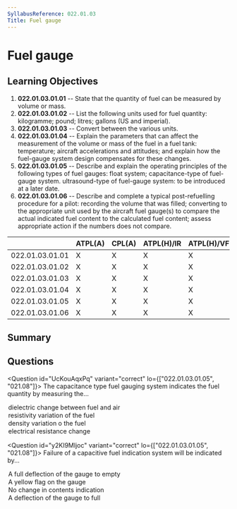 ```yaml
---
SyllabusReference: 022.01.03
Title: Fuel gauge
---
```


# Fuel gauge

## Learning Objectives

1. **022.01.03.01.01** -- State that the quantity of fuel can be measured by volume or mass.
2. **022.01.03.01.02** -- List the following units used for fuel quantity: kilogramme; pound; litres; gallons (US and imperial).
3. **022.01.03.01.03** -- Convert between the various units.
4. **022.01.03.01.04** -- Explain the parameters that can affect the measurement of the volume or mass of the fuel in a fuel tank: temperature; aircraft accelerations and attitudes; and explain how the fuel-gauge system design compensates for these changes.
5. **022.01.03.01.05** -- Describe and explain the operating principles of the following types of fuel gauges: float system; capacitance-type of fuel-gauge system. ultrasound-type of fuel-gauge system: to be introduced at a later date.
6. **022.01.03.01.06** -- Describe and complete a typical post-refuelling procedure for a pilot: recording the volume that was filled; converting to the appropriate unit used by the aircraft fuel gauge(s) to compare the actual indicated fuel content to the calculated fuel content; assess appropriate action if the numbers does not compare.

|  | ATPL(A) | CPL(A) | ATPL(H)/IR | ATPL(H)/VFR | CPL(H) | IR | CBIR(A) |
| --- | --- | --- | --- | --- | --- | --- | --- |
| 022.01.03.01.01 | X | X | X | X | X |  |  |
| 022.01.03.01.02 | X | X | X | X | X |  |  |
| 022.01.03.01.03 | X | X | X | X | X |  |  |
| 022.01.03.01.04 | X | X | X | X | X |  |  |
| 022.01.03.01.05 | X | X | X | X | X |  |  |
| 022.01.03.01.06 | X | X | X | X | X |  |  |

## Summary

## Questions

<Question id="UcKouAqxPq" variant="correct" lo={["022.01.03.01.05", "021.08"]}>
  <Text variant="oneCorrect">
    The capacitance type fuel gauging system indicates the fuel quantity by
    measuring the...
  </Text>
  <Option id="UcKouAqxPq-1" correct>
    dielectric change between fuel and air
  </Option>
  <Option id="UcKouAqxPq-2">resistivity variation of the fuel</Option>
  <Option id="UcKouAqxPq-3">density variation o the fuel</Option>
  <Option id="UcKouAqxPq-4">electrical resistance change</Option>
</Question>

<Question id="y2KI9Mljoc" variant="correct" lo={["022.01.03.01.05", "021.08"]}>
  <Text variant="oneCorrect">
    Failure of a capacitive fuel indication system will be indicated by...
  </Text>
  <Option
    id="y2KI9Mljoc-1"
    correct
    why="upon failure, the fuel indicator will fail 'safe', that is, it will slowly move towards indicating 0 fuel so that it never risks indicating that a fuel tank has more fuel than it actually has."
  >
    A full deflection of the gauge to empty
  </Option>
  <Option id="y2KI9Mljoc-2">A yellow flag on the gauge</Option>
  <Option id="y2KI9Mljoc-3">No change in contents indication</Option>
  <Option id="y2KI9Mljoc-4">A deflection of the gauge to full</Option>
</Question>
